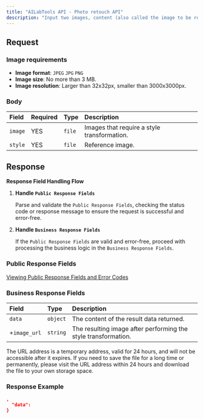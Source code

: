 ```yaml
---
title: "AILabTools API - Photo retouch API"
description: "Input two images, content (also called the image to be repaired) and style (also called the reference image). The content image is transformed according to the style of the style image to get a result image."
---
```


## Request

### Image requirements

- **Image format**: `JPEG` `JPG` `PNG`
- **Image size**: No more than 3 MB.
- **Image resolution**: Larger than 32x32px, smaller than 3000x3000px.

### Body

| Field   | Required | Type   | Description                                 |
|:--------|:---------|:-------|:--------------------------------------------|
| `image` | YES      | `file` | Images that require a style transformation. |
| `style` | YES      | `file` | Reference image.                            |

## Response

**Response Field Handling Flow**

1. **Handle `Public Response Fields`**

   Parse and validate the `Public Response Fields`, checking the status code or response message to ensure the request is successful and error-free.

2. **Handle `Business Response Fields`**

   If the `Public Response Fields` are valid and error-free, proceed with processing the business logic in the `Business Response Fields`.

### Public Response Fields

<a href="/doc/response-description" target="_blank">Viewing Public Response Fields and Error Codes</a>

### Business Response Fields

| Field        | Type     | Description                                                    |
|:-------------|:---------|:---------------------------------------------------------------|
| `data`       | `object` | The content of the result data returned.                       |
| +`image_url` | `string` | The resulting image after performing the style transformation. |

The URL address is a temporary address, valid for 24 hours, and will not be accessible after it expires. If you need to save the file for a long time or permanently, please visit the URL address within 24 hours and download the file to your own storage space.

### Response Example

```json
,
  "data":           
}
```